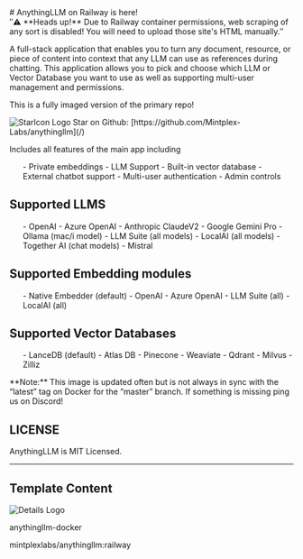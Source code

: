 
<div className="h1 first">
  # AnythingLLM on Railway is here!
</div>

<div className="text-italic">
  &Prime;<span className="">&#9888; </span><span className="italic-note">**Heads up!** Due to Railway container permissions, web scraping of any sort is disabled! You will need to upload those site's HTML manually.</span>&Prime;
</div>

<p className="grey-text">
  A full-stack application that enables you to turn any document, resource, or piece of content into context that any LLM can use as references during chatting. This application allows you to pick and choose which LLM or Vector Database you want to use as well as supporting multi-user management and permissions.
</p>

<p className="grey-text">
  This is a fully imaged version of the primary repo!
</p>

<div className="flex gap-1">
  <span className="grey-text flex gap-1 items-center"><img src={StarIcon} alt="StarIcon Logo" className="w-4" /> Star on Github: </span>
  <span className="link-underline">
    [https://github.com/Mintplex-Labs/anythingllm](/)
  </span>
</div>

<p className="grey-text">
  Includes all features of the main app including
</p>

<ul className="grey-text lists">
- Private embeddings
- LLM Support
- Built-in vector database
- External chatbot support
- Multi-user authentication
- Admin controls
</ul>

<h2>Supported LLMS</h2>

<ul className="grey-text lists">
- OpenAI
- Azure OpenAI
- Anthropic ClaudeV2
- Google Gemini Pro
- Ollama (mac/i model)
- LLM Suite (all models)
- LocalAI (all models)
- Together AI (chat models)
- Mistral
</ul>

<h2>Supported Embedding modules</h2>

<ul className="grey-text lists">
- Native Embedder (default)
- OpenAI
- Azure OpenAI
- LLM Suite (all)
- LocalAI (all)
</ul>

<h2>Supported Vector Databases</h2>

<ul className="grey-text lists">
- LanceDB (default)
- Atlas DB
- Pinecone
- Weaviate
- Qdrant
- Milvus
- Zilliz
</ul>

<p className="grey-text">
  <span className="italic-note">**Note:**</span> This image is updated often but is not always in sync with the <q className="text-white">latest</q> tag on Docker for the <q className="text-white">master</q> branch. If something is missing ping us on Discord!
</p>

<h2>LICENSE</h2>

<div className="grey-text text">AnythingLLM is MIT Licensed.</div>

<hr className="hr" />

<h2>Template Content</h2>

<div className="mt-[40px] px-5 py-5 flex gap-[10px] max-w-[750px] items-center rounded-[7px] bg-card-color">
  <div className="flex justify-center items-center rounded-[7px] p-2 w-[38px] h-[38px] bg-background">
    <img src={Cube} alt="Details Logo" />
  </div>    
  <div>
    <p className="font-normal text-base text-white">anythingllm-docker</p>
    <p className="font-normal text-tiny text-description-color">
      mintplexlabs/anythingllm:railway
    </p>
  </div>
</div>
